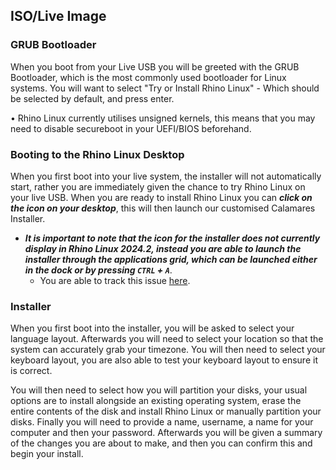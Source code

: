 ## ISO/Live Image

### GRUB Bootloader
When you boot from your Live USB you will be greeted with the GRUB Bootloader, which is the most commonly used bootloader for Linux systems. You will want to select "Try or Install Rhino Linux" - Which should be selected by default, and press enter.

• Rhino Linux currently utilises unsigned kernels, this means that you may need to disable secureboot in your UEFI/BIOS beforehand.

### Booting to the Rhino Linux Desktop

When you first boot into your live system, the installer will not automatically start, rather you are immediately given the chance to try Rhino Linux on your live USB. When you are ready to install Rhino Linux you can ***click on the icon on your desktop***, this will then launch our customised Calamares Installer.

- ***It is important to note that the icon for the installer does not currently display in Rhino Linux 2024.2, instead you are able to launch the installer through the applications grid, which can be launched either in the dock or by pressing `CTRL` + `A`***.
    - You are able to track this issue [here](https://github.com/rhino-linux/os/issues/85).

### Installer

When you first boot into the installer, you will be asked to select your language layout. Afterwards you will need to select your location so that the system can accurately grab your timezone. You will then need to select your keyboard layout, you are also able to test your keyboard layout to ensure it is correct.

You will then need to select how you will partition your disks, your usual options are to install alongside an existing operating system, erase the entire contents of the disk and install Rhino Linux or manually partition your disks. Finally you will need to provide a name, username, a name for your computer and then your password. Afterwards you will be given a summary of the changes you are about to make, and then you can confirm this and begin your install.
